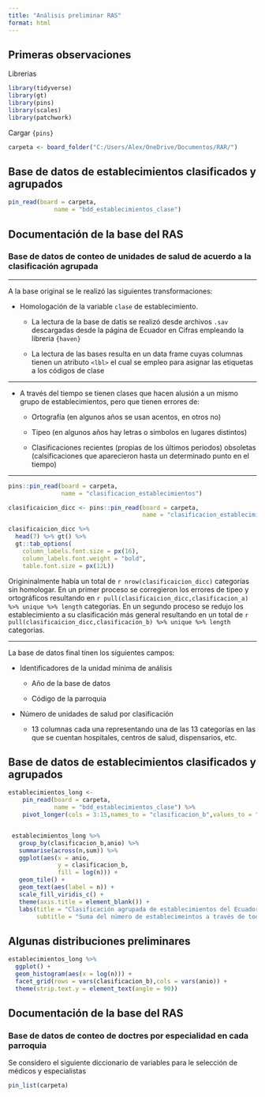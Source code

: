 ```yaml
---
title: "Análisis preliminar RAS"
format: html
---
```


## Primeras observaciones

Librerias

```r
library(tidyverse)
library(gt)
library(pins)
library(scales)
library(patchwork)
```

Cargar `{pins}`

```r

carpeta <- board_folder("C:/Users/Alex/OneDrive/Documentos/RAR/")

```

## Base de datos de establecimientos clasificados y agrupados

```r

pin_read(board = carpeta, 
             name = "bdd_establecimientos_clase") 
```

## Documentación de la base del RAS {.center}

### Base de datos de conteo de unidades de salud de acuerdo a la clasificación agrupada

------------------------------------------------------------------------

A la base original se le realizó las siguientes transformaciones:

-   Homologación de la variable `clase` de establecimiento.

    -   La lectura de la base de datis se realizó desde archivos `.sav` descargadas desde la página de Ecuador en Cifras empleando la libreria `{haven}`

    -   La lectura de las bases resulta en un data frame cuyas columnas tienen un atributo `<lbl>` el cual se empleo para asignar las etiquetas a los códigos de clase

------------------------------------------------------------------------

-   A través del tiempo se tienen clases que hacen alusión a un mismo grupo de establecimientos, pero que tienen errores de:

    -   Ortografía (en algunos años se usan acentos, en otros no)

    -   Tipeo (en algunos años hay letras o simbolos en lugares distintos)

    -   Clasificaciones recientes (propias de los últimos periodos) obsoletas (calsificaciones que aparecieron hasta un determinado punto en el tiempo)

------------------------------------------------------------------------

```r
pins::pin_read(board = carpeta,
               name = "clasificacion_establecimientos")
```

```r

clasificaicion_dicc <- pins::pin_read(board = carpeta,
                                      name = "clasificacion_establecimientos")

clasificaicion_dicc %>% 
  head(7) %>% gt() %>% 
  gt::tab_options(
    column_labels.font.size = px(16),
    column_labels.font.weight = "bold",
    table.font.size = px(12L))
```

Origininalmente había un total de `r nrow(clasificaicion_dicc)` categorías sin homologar. En un primer proceso se corregieron los errores de tipeo y ortográficos resultando en `r pull(clasificaicion_dicc,clasificacion_a) %>% unique %>% length` categorías. En un segundo proceso se redujo los establecimiento a su clasificación más general resultando en un total de `r pull(clasificaicion_dicc,clasificacion_b) %>% unique %>% length` categorias.

------------------------------------------------------------------------

La base de datos final tinen los siguientes campos:

-   Identificadores de la unidad mínima de análisis

    -   Año de la base de datos

    -   Código de la parroquia

-   Número de unidades de salud por clasificación

    -   13 columnas cada una representando una de las 13 categorías en las que se cuentan hospitales, centros de salud, dispensarios, etc.

## Base de datos de establecimientos clasificados y agrupados

```r


establecimientos_long <-  
    pin_read(board = carpeta, 
             name = "bdd_establecimientos_clase") %>% 
    pivot_longer(cols = 3:15,names_to = "clasificacion_b",values_to = "n")


 establecimientos_long %>%
   group_by(clasificacion_b,anio) %>% 
   summarise(across(n,sum)) %>% 
   ggplot(aes(x = anio,
              y = clasificacion_b,
              fill = log(n))) +
   geom_tile() +
   geom_text(aes(label = n)) +
   scale_fill_viridis_c() + 
   theme(axis.title = element_blank()) +
   labs(title = "Clasificación agrupada de establecimientos del Ecuador",
        subtitle = "Suma del número de establecimeintos a través de todas las parroquias",caption = "Elaborado por: Evelyn chanatasig, Alex Bajaña, Esteban Lombeida")

```

## Algunas distribuciones preliminares

```r

establecimientos_long %>% 
  ggplot() +
  geom_histogram(aes(x = log(n))) +
  facet_grid(rows = vars(clasificacion_b),cols = vars(anio)) +
  theme(strip.text.y = element_text(angle = 90))

```

## Documentación de la base del RAS {.center}

### Base de datos de conteo de doctres por especialidad en cada parroquia

Se considero el siguiente diccionario de variables para le selección de médicos y especialistas

```r
pin_list(carpeta)
```
